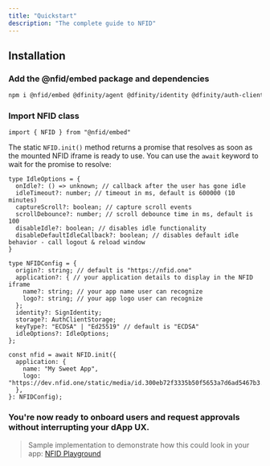 ```yaml
---
title: "Quickstart"
description: "The complete guide to NFID"
---
```



## Installation

<Steps>

### Add the @nfid/embed package and dependencies

```sh npm2yarn copy
npm i @nfid/embed @dfinity/agent @dfinity/identity @dfinity/auth-client @dfinity/principal
```

### Import NFID class

```tsx copy
import { NFID } from "@nfid/embed"
```

The static `NFID.init()` method returns a promise that resolves as soon as the mounted NFID iframe
is ready to use. You can use the `await` keyword to wait for the promise to resolve:

```tsx copy
type IdleOptions = {
  onIdle?: () => unknown; // callback after the user has gone idle
  idleTimeout?: number; // timeout in ms, default is 600000 (10 minutes)
  captureScroll?: boolean; // capture scroll events
  scrollDebounce?: number; // scroll debounce time in ms, default is 100
  disableIdle?: boolean; // disables idle functionality
  disableDefaultIdleCallback?: boolean; // disables default idle behavior - call logout & reload window
}

type NFIDConfig = {
  origin?: string; // default is "https://nfid.one"
  application?: { // your application details to display in the NFID iframe
    name?: string; // your app name user can recognize
    logo?: string; // your app logo user can recognize
  };
  identity?: SignIdentity;
  storage?: AuthClientStorage;
  keyType?: "ECDSA" | "Ed25519" // default is "ECDSA"
  idleOptions?: IdleOptions;
};

const nfid = await NFID.init({
  application: {
    name: "My Sweet App",
    logo: "https://dev.nfid.one/static/media/id.300eb72f3335b50f5653a7d6ad5467b3.svg"
  },
}: NFIDConfig);
```

### You're now ready to onboard users and request approvals without interrupting your dApp UX.

</Steps>

> Sample implementation to demonstrate how this could look in your app:
> [NFID Playground](https://playground.nfid.one)

